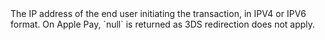 <ResponseField name="IpAddress" type="string" >    
The IP address of the end user initiating the transaction, in IPV4 or IPV6 format. On Apple Pay, `null` is returned as 3DS redirection does not apply.  
</ResponseField>